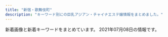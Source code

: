 ```yaml
---
title: "新宿・歌舞伎町"
description: "キーワード別にの巨乳アジアン・チャイナエステ嬢情報をまとめました。"
---
```


新着画像と新着キーワードをまとめています。
2021年07月08日の情報です。

<DmmAffiliateIns />
<KeywordTable
  shops={
    [
    {
        "name": "\u30ea\u30e9\u30af\u30b7\u30a2\u30fc",
        "img_links": [
            "http://relaxia.work/images/top_slider01.jpg",
            "http://relaxia.work/images/top.png",
            "http://relaxia.work/img/sizuka1.jpg",
            "http://relaxia.work/images/info2.jpg",
            "http://relaxia.work/images/link_nav05.jpg",
            "http://relaxia.work/img/yuki1.jpg",
            "http://relaxia.work/images/info3.jpg",
            "http://relaxia.work/images/link_nav03.jpg",
            "http://relaxia.work/images/sp_top.jpg",
            "http://relaxia.work/images/link_nav04.jpg",
            "http://relaxia.work/img/haru1.jpg",
            "http://relaxia.work/images/link_nav06.jpg",
            "http://relaxia.work/images/note.jpg",
            "http://relaxia.work/images/link_nav01.jpg",
            "http://relaxia.work/images/side_mobile.jpg",
            "http://relaxia.work/images/side_link.jpg",
            "http://relaxia.work/images/link_nav02.jpg",
            "http://relaxia.work/images/info1.jpg",
            "http://relaxia.work/images/side_tel.jpg",
            "http://relaxia.work/images/ico01.png"
        ],
        "station": "JR\u65b0\u5bbf\u99c5\u6771\u53e3",
        "url": "http://relaxia.work/",
        "keywords": {}
    },
    {
        "name": "\u30af\u30ea\u30b9\u30bf\u30eb",
        "station": "JR\u65b0\u5bbf\u99c5\u6771\u53e3",
        "keywords": {
            "C": 2
        },
        "url": "http://crystal-est.net/",
        "img_links": [
            "http://crystal-est.net/uploads/crystal/2018/05/webwxgetmsgimg.jpeg",
            "http://crystal-est.net/uploads/crystal/2018/07/wechatimg30.jpeg",
            "http://crystal-est.net/uploads/crystal/2018/07/wechatimg26.jpeg",
            "http://crystal-est.net/uploads/crystal/2017/03/bnr_side_032.png",
            "http://crystal-est.net/uploads/crystal/2017/03/btn_top_03.png",
            "http://crystal-est.net/uploads/crystal/2017/03/subvisual_reserve.png",
            "http://crystal-est.net/uploads/crystal/2017/04/web.png",
            "http://crystal-est.net/uploads/crystal/2017/03/subvisual_info.png",
            "http://crystal-est.net/uploads/crystal/images/xing.png",
            "http://crystal-est.net/uploads/crystal/2017/03/subvisual_magazine1.png",
            "http://crystal-est.net/uploads/crystal/2017/03/btn_top_02.png",
            "http://ruby-es.com/uploads/rubyes/2017/02/img_info_04.png",
            "http://crystal-est.net/uploads/crystal/2017/03/subvisual_enquete1.png",
            "http://crystal-est.net/uploads/crystal/2020/12/img_6830.jpg",
            "http://ruby-es.com/uploads/rubyes/2017/02/img_info_06.png",
            "http://crystal-est.net/uploads/crystal/2017/03/ruby6.png",
            "http://crystal-est.net/uploads/crystal/2017/03/bnr_side_credit1.png",
            "http://crystal-est.net/uploads/crystal/2018/08/wechatimg49.jpeg",
            "http://crystal-est.net/uploads/crystal/2018/05/mayu1.jpeg",
            "http://crystal-est.net/uploads/crystal/2020/12/img_6902.jpg",
            "http://crystal-est.net/uploads/crystal/2017/03/icon_flower.png",
            "http://ruby-es.com/uploads/rubyes/2017/02/img_info_03.png",
            "http://ruby-es.com/uploads/rubyes/2017/02/img_info_01.png",
            "http://crystal-est.net/uploads/crystal/2017/04/line2.png",
            "http://crystal-est.net/uploads/crystal/2017/03/treatment2.png",
            "http://ruby-es.com/uploads/rubyes/2017/02/img_info_02.png",
            "http://crystal-est.net/uploads/crystal/images/subvisual_staff.png",
            "http://crystal-est.net/uploads/crystal/2017/03/btn_top_01.png",
            "http://crystal-est.net/uploads/crystal/2017/02/wifi.jpg",
            "http://crystal-est.net/uploads/crystal/2017/03/subvisual_contact.png",
            "http://crystal-est.net/uploads/crystal/images/p01.png",
            "http://crystal-est.net/uploads/crystal/2017/04/bnr_side_01.png",
            "http://crystal-est.net/uploads/crystal/2017/03/subvisual_link.png",
            "http://crystal-est.net/uploads/crystal/2020/11/tel.jpg",
            "http://crystal-est.net/uploads/crystal/2017/03/bnr_side_052.png",
            "http://crystal-est.net/uploads/crystal/2017/02/ameba.jpg",
            "http://crystal-est.net/uploads/crystal/2018/07/wechatimg125.jpeg",
            "http://crystal-est.net/uploads/crystal/2017/04/leftmovie.png",
            "http://crystal-est.net/uploads/crystal/images/no-photo.jpg",
            "http://crystal-est.net/uploads/crystal/2017/03/bnr_side_042.png",
            "http://crystal-est.net/uploads/crystal/2018/08/wechatimg51.jpeg",
            "http://crystal-est.net/uploads/crystal/2018/07/wechatimg31.jpeg",
            "http://ruby-es.com/uploads/rubyes/2017/02/img_info_05.png",
            "http://crystal-est.net/uploads/crystal/images/icon_flower.png",
            "http://crystal-est.net/uploads/crystal/2017/03/subvisual_qa.png"
        ]
    },
    {
        "name": "\u6708\u306e\u604b\u4eba",
        "station": "JR\u65b0\u5bbf\u99c5",
        "img_links": [
            "http://www.sh-riraku22.xyz/picture/room1.jpg",
            "http://www.sh-riraku22.xyz/picture/s_link.png",
            "http://www.sh-riraku22.xyz/picture/s_sysytem.png",
            "http://www.sh-riraku22.xyz/uploads/190603/1-1Z603130FW91.jpg",
            "http://www.sh-riraku22.xyz/picture/s_staff.png",
            "http://www.sh-riraku22.xyz/uploads/190509/1-1Z509153HC21.jpg",
            "http://www.sh-riraku22.xyz/picture/room3.jpg",
            "http://www.sh-riraku22.xyz/picture/s_news.png",
            "http://www.sh-riraku22.xyz/picture/top2.jpg",
            "http://www.sh-riraku22.xyz/uploads/190603/1-1Z603130953222.jpg",
            "http://www.sh-riraku22.xyz/picture/room4.jpg",
            "http://www.sh-riraku22.xyz/uploads/190603/1-1Z603131055613.jpg",
            "http://www.sh-riraku22.xyz/uploads/190603/1-1Z603130K6109.jpg",
            "http://www.sh-riraku22.xyz/uploads/190603/1-1Z6031305394Y.jpg",
            "http://www.sh-riraku22.xyz/uploads/190603/1-1Z603130R1E6.jpg",
            "http://www.sh-riraku22.xyz/uploads/190603/1-1Z60313051L05.jpg",
            "http://www.sh-riraku22.xyz/picture/room2.jpg",
            "http://www.sh-riraku22.xyz/picture/top.jpg"
        ],
        "url": "http://www.sh-riraku22.xyz/",
        "keywords": {
            "86": 2,
            "83": 2,
            "80": 2,
            "85": 2,
            "D": 6,
            "C": 2
        }
    },
    {
        "keywords": {
            "86": 14,
            "85": 14,
            "E": 14,
            "D": 28,
            "\u80f8": 2,
            "\u4e73": 2,
            "87": 14
        },
        "station": "JR\u65b0\u5bbf\u99c5\u897f\u53e3",
        "img_links": [
            "http://yurali.oks.bz/images/s2.jpg",
            "http://yurali.oks.bz/images/line.jpg",
            "http://yurali.oks.bz/images/s_new.png",
            "http://yurali.oks.bz/images/mobile.jpg",
            "http://yurali.oks.bz/images/room4.jpg",
            "http://yurali.oks.bz/images/top.jpg",
            "http://yurali.oks.bz/images/s4.jpg",
            "http://yurali.oks.bz/photos/sites/48/2020/06/2020063002493351.jpg",
            "http://yurali.oks.bz/images/room1.jpg",
            "http://yurali.oks.bz/photos/sites/48/2021/03/2021033110254811.jpg",
            "http://yurali.oks.bz/photos/sites/48/2020/09/2020090809341126.jpg",
            "http://yurali.oks.bz/images/s3.jpg",
            "http://yurali.oks.bz/photos/sites/48/2020/09/2020090809341490.jpg",
            "http://yurali.oks.bz/images/s1.jpg",
            "http://yurali.oks.bz/images/acc1.jpg",
            "http://yurali.oks.bz/images/kanban.jpg",
            "http://yurali.oks.bz/images/acc2.jpg",
            "http://yurali.oks.bz/images/room2.jpg",
            "http://yurali.oks.bz/images/room3.jpg",
            "http://yurali.oks.bz/photos/sites/48/2021/03/2021033110254887.jpg",
            "http://yurali.oks.bz/images/acc3.jpg",
            "http://yurali.oks.bz/images/acc4.jpg",
            "http://yurali.oks.bz/photos/sites/48/2020/09/2020090809340917.jpg",
            "http://yurali.oks.bz/images/right.jpg",
            "http://yurali.oks.bz/images/content.jpg"
        ],
        "url": "http://yurali.oks.bz/",
        "name": "\u6c17\u697d"
    },
    {
        "url": "http://www.night.ne.jp/tokyo/gyoen/",
        "keywords": {},
        "station": "\u65b0\u5bbf\u5fa1\u82d1\u524d\u99c53\u756a\u51fa\u53e3",
        "img_links": [
            "http://www.night.ne.jp/tokyo/gyoen/img/skill_3.jpg",
            "http://www.night.ne.jp/tokyo/gyoen/img/view_3.jpg",
            "http://www.night.ne.jp/nightnet/img/8.jpg",
            "http://www.night.ne.jp/nightnet/img/17.jpg",
            "http://www.night.ne.jp/nightnet/img/13.jpg",
            "http://www.night.ne.jp/tokyo/gyoen/img/index_top.jpg",
            "http://www.night.ne.jp/tokyo/gyoen/img/skill_2.jpg",
            "http://www.night.ne.jp/nightnet/img/10.jpg",
            "http://www.night.ne.jp/tokyo/gyoen/img/index.jpg",
            "http://www.night.ne.jp/tokyo/gyoen/img/index_view.jpg",
            "http://www.night.ne.jp/tokyo/gyoen/img/index_skill.jpg",
            "http://www.night.ne.jp/_format/W/img/index_enter_1.jpg",
            "http://www.night.ne.jp/nightnet/img/9.jpg",
            "http://www.night.ne.jp/tokyo/gyoen/img/skill_1.jpg",
            "http://www.night.ne.jp/tokyo/gyoen/img/view_4.jpg",
            "http://www.night.ne.jp/nightnet/img/12a.jpg",
            "http://www.night.ne.jp/tokyo/gyoen/img/view_1.jpg",
            "http://www.night.ne.jp/nightnet/img/2.jpg",
            "http://www.night.ne.jp/nightnet/img/14.jpg",
            "http://www.night.ne.jp/nightnet/img/15.jpg",
            "http://www.night.ne.jp/tokyo/gyoen/img/view_2.jpg",
            "http://www.night.ne.jp/nightnet/img/6.jpg",
            "http://www.night.ne.jp/_format/W/img/whats_news.jpg",
            "http://www.night.ne.jp/nightnet/img/3.jpg",
            "http://www.night.ne.jp/nightnet/img/11.jpg",
            "http://www.night.ne.jp/_format/W/img/whats_view.jpg",
            "http://www.night.ne.jp/_format/W/img/whats_skill.jpg",
            "http://www.night.ne.jp/nightnet/img/5.jpg",
            "http://www.night.ne.jp/nightnet/img/7.jpg",
            "http://www.night.ne.jp/nightnet/img/1.jpg",
            "http://www.night.ne.jp/nightnet/img/4.jpg",
            "http://www.night.ne.jp/nightnet/img/16.jpg",
            "http://www.night.ne.jp/tokyo/gyoen/img/qr_code.jpg"
        ],
        "name": "\u5fa1\u82d1 -\u304e\u3087\u3048\u3093-"
    },
    {
        "station": "JR\u65b0\u5bbf\u99c5\u5357\u53e3",
        "url": "http://aes-aroma.com/",
        "keywords": {
            "C": 18
        },
        "name": "\u7652\u3057\u306e\u5bbf",
        "img_links": [
            "http://aes-aroma.com/img/ttl_rec.png",
            "http://aes-aroma.com/staff/miki/01.jpg",
            "http://aes-aroma.com/staff/nana/01.jpg",
            "http://aes-aroma.com/img/ttl_staff.png",
            "http://aes-aroma.com/staff/yoko/01.jpg",
            "http://aes-aroma.com/staff/koko/01.jpg",
            "http://aes-aroma.com/staff/yoko/02.jpg",
            "http://aes-aroma.com/staff/megumi/01.jpg",
            "http://aes-aroma.com/img/ttl_tnew.png",
            "http://aes-aroma.com/i/files/homeimg.jpg",
            "http://aes-aroma.com/staff/yuri/01.jpg",
            "http://aes-aroma.com/pic/head.png",
            "http://aes-aroma.com/staff/kaori/01.jpg",
            "http://aes-aroma.com/staff/mimi/01.jpg",
            "http://aes-aroma.com/staff/ai/01.jpg",
            "http://aes-aroma.com/img/ttl_mobile.png",
            "http://aes-aroma.com/img/ttl_pickup.png"
        ]
    },
    {
        "name": "\u5915\u9727 \u3086\u3046\u304e\u308a",
        "url": "https://shinjuku-mensesthe.com/",
        "keywords": {},
        "station": "JR\u65b0\u5bbf\u99c5\u6771\u53e3",
        "img_links": [
            "https://shinjuku-mensesthe.com/room/room-l1.jpg",
            "https://shinjuku-mensesthe.com/staff/kana-l1.jpg",
            "https://shinjuku-mensesthe.com/button/home.png",
            "https://shinjuku-mensesthe.com/icon/yelp.png",
            "https://shinjuku-mensesthe.com/staff/hikaru-s1.jpg",
            "https://shinjuku-mensesthe.com/icon/facebook.png",
            "https://shinjuku-mensesthe.com/staff/seira-l1.jpg",
            "https://shinjuku-mensesthe.com/staff/arisa-l1.jpg",
            "https://shinjuku-mensesthe.com/images/footer-l.png",
            "https://shinjuku-mensesthe.com/staff/hana-s1.jpg",
            "https://shinjuku-mensesthe.com/menu/staff.png",
            "https://shinjuku-mensesthe.com/images/top3.jpg",
            "https://shinjuku-mensesthe.com/staff/arisa-s1.jpg",
            "https://scdn.line-apps.com/n/line_add_friends/btn/ja.png",
            "https://shinjuku-mensesthe.com/images/main-small.jpg",
            "https://shinjuku-mensesthe.com/massage/2020/09/14/hana-s1.jpg",
            "https://shinjuku-mensesthe.com/room/room-l4.jpg",
            "https://shinjuku-mensesthe.com/images/main-top.jpg",
            "https://shinjuku-mensesthe.com/images/clear.png",
            "https://shinjuku-mensesthe.com/staff/hikaru-l1.jpg",
            "https://shinjuku-mensesthe.com/icon/twitter.png",
            "https://shinjuku-mensesthe.com/staff/shiori-s1.jpg",
            "https://shinjuku-mensesthe.com/menu/blog.png",
            "https://shinjuku-mensesthe.com/images/qrcode.png",
            "https://shinjuku-mensesthe.com/room/room-l3.jpg",
            "https://shinjuku-mensesthe.com/images/footer-r.png",
            "https://shinjuku-mensesthe.com/massage/2020/08/16/riri-s1.jpg",
            "https://shinjuku-mensesthe.com/staff/hana-l1.jpg",
            "https://shinjuku-mensesthe.com/massage/2020/07/31/covit19.jpg",
            "https://shinjuku-mensesthe.com/images/flower.png",
            "https://shinjuku-mensesthe.com/massage/2021/03/27/blog.jpg",
            "https://shinjuku-mensesthe.com/staff/yuki-s1.jpg",
            "https://shinjuku-mensesthe.com/images/main-sp.jpg",
            "https://shinjuku-mensesthe.com/menu/info.png",
            "https://shinjuku-mensesthe.com/staff/yuki-l1.jpg",
            "https://shinjuku-mensesthe.com/button/staff.png",
            "https://shinjuku-mensesthe.com/images/top2.jpg",
            "https://shinjuku-mensesthe.com/menu/home.png",
            "https://shinjuku-mensesthe.com/button/blog.png",
            "https://shinjuku-mensesthe.com/staff/kana-s1.jpg",
            "https://shinjuku-mensesthe.com/images/camp.png",
            "https://shinjuku-mensesthe.com/staff/seira-s1.jpg",
            "https://shinjuku-mensesthe.com/images/top1.jpg",
            "https://shinjuku-mensesthe.com/images/header3.png",
            "https://shinjuku-mensesthe.com/massage/2020/10/21/risa-s1.jpg",
            "https://shinjuku-mensesthe.com/link/mens-esthe.png",
            "https://shinjuku-mensesthe.com/icon/line.png",
            "https://shinjuku-mensesthe.com/massage/2020/10/05/yuki-s1.jpg",
            "https://shinjuku-mensesthe.com/room/room-l2.jpg"
        ]
    },
    {
        "keywords": {},
        "station": "JR\u65b0\u5bbf\u99c5\u6771\u53e3",
        "name": "\u7652\u83ef \u3086\u3046\u304b",
        "img_links": [
            "http://www.yuuka.info/images/int2.jpg",
            "http://www.yuuka.info/images/tel.jpg",
            "http://www.yuuka.info/images/rec2.jpg",
            "http://www.yuuka.info/images/staff_t.jpg",
            "http://www.yuuka.info/img/rina1.jpg",
            "http://www.yuuka.info/images/4.jpg",
            "http://www.yuuka.info/images/mobile.jpg",
            "http://www.yuuka.info/img/miyu1.jpg",
            "http://www.yuuka.info/images/1.jpg",
            "http://www.yuuka.info/img/sayaka1.jpg",
            "http://www.yuuka.info/images/rec1.jpg",
            "http://www.yuuka.info/images/sys.jpg",
            "http://www.yuuka.info/images/up.png",
            "http://www.yuuka.info/images/ta.jpg",
            "http://www.yuuka.info/images/news.jpg",
            "http://www.yuuka.info/images/2.jpg",
            "http://www.yuuka.info/images/int1.jpg",
            "http://www.yuuka.info/images/interior_t.jpg",
            "http://www.yuuka.info/images/head.jpg",
            "http://www.yuuka.info/img/momo1.jpg",
            "http://www.yuuka.info/images/3.jpg"
        ],
        "url": "http://www.yuuka.info/"
    },
    {
        "keywords": {},
        "img_links": [],
        "name": "\u65b0\u5bbf\u6975\u4e0a\u30e1\u30f3\u30ba\u30a8\u30b9\u30c6",
        "station": "JR\u65b0\u5bbf\u99c5",
        "url": "https://gokujo.iest.info/"
    },
    {
        "img_links": [
            "http://ciretva.xyz/uploads/210601/1-2106011H604649.jpg",
            "http://ciretva.xyz/picture/face.jpg",
            "http://ciretva.xyz/picture/news.jpg",
            "http://ciretva.xyz/uploads/201021/1-201021155932238.jpg",
            "http://ciretva.xyz/picture/room3.jpg",
            "http://ciretva.xyz/picture/room1.jpg",
            "http://ciretva.xyz/uploads/210601/1-2106011H615V5.jpg",
            "http://ciretva.xyz/uploads/201021/1-201021155T02L.jpg",
            "http://ciretva.xyz/picture/room2.jpg",
            "http://ciretva.xyz/picture/s_staff.png",
            "http://ciretva.xyz/uploads/201021/1-201021155925315.jpg",
            "http://ciretva.xyz/picture/face_bj1.png",
            "http://ciretva.xyz/uploads/201021/1-201021155T9631.jpg",
            "http://ciretva.xyz/picture/top.jpg",
            "http://ciretva.xyz/picture/room4.jpg",
            "http://ciretva.xyz/picture/pick.jpg"
        ],
        "name": "\u4f73\u7e01 \uff5e\u304b\u3048\u3093\uff5e",
        "station": "\u897f\u6b66\u65b0\u5bbf\u99c5\u5317\u53e3",
        "url": "http://ciretva.xyz/",
        "keywords": {
            "86": 2,
            "D": 3
        }
    },
    {
        "url": "https://sango.tyo.cm/",
        "keywords": {
            "C": 32,
            "86": 72,
            "D": 90,
            "83": 18,
            "87": 18
        },
        "name": "\u73ca\u745a",
        "station": "\u897f\u65b0\u5bbf\u99c5",
        "img_links": [
            "https://sango.tyo.cm/images/room1.jpg",
            "https://sango.tyo.cm/photos/sites/57/2021/04/2021040612550483.jpg",
            "https://sango.tyo.cm/images/s_face.jpg",
            "https://sango.tyo.cm/images/new.jpg",
            "https://sango.tyo.cm/images/s_link.jpg",
            "https://sango.tyo.cm/images/room4.jpg",
            "https://sango.tyo.cm/images/s_news.jpg",
            "https://sango.tyo.cm/images/tel.jpg",
            "https://sango.tyo.cm/images/room6.jpg",
            "https://sango.tyo.cm/images/s1.jpg",
            "https://sango.tyo.cm/photos/sites/57/2021/04/2021040612584231.jpg",
            "https://sango.tyo.cm/photos/sites/57/2021/05/2021050712354572.jpg",
            "https://sango.tyo.cm/images/s2.jpg",
            "https://sango.tyo.cm/images/top.jpg",
            "https://sango.tyo.cm/images/mobile.jpg",
            "https://sango.tyo.cm/photos/sites/57/2021/04/2021040613001077.jpg",
            "https://sango.tyo.cm/images/room3.jpg",
            "https://sango.tyo.cm/photos/sites/57/2021/04/2021040613034580.jpg",
            "https://sango.tyo.cm/images/s_staff.jpg",
            "https://sango.tyo.cm/images/ac.jpg",
            "https://sango.tyo.cm/photos/sites/57/2021/05/2021050712355190.jpg",
            "https://sango.tyo.cm/images/room5.jpg",
            "https://sango.tyo.cm/images/room2.jpg",
            "https://sango.tyo.cm/photos/sites/57/2021/04/2021040612564880.jpg",
            "https://sango.tyo.cm/images/news_bj2.jpg"
        ]
    },
    {
        "name": "\u30c6\u30bb\u30e9-Tethera-",
        "img_links": [
            "http://aroma-massage.red/images/cg06.jpg",
            "http://aroma-massage.red/images/img-linkt.jpg",
            "http://aroma-massage.red/images/ttl-link.png",
            "http://aroma-massage.red/images/ttl-conceptt.png",
            "http://aroma-massage.red/images/acc.jpg",
            "http://aroma-massage.red/images/ttl-informationt.png",
            "http://aroma-massage.red/images/bnr-campaign01.jpg",
            "http://aroma-massage.red/images/cg03.jpg",
            "http://aroma-massage.red/images/ttl-qr.png",
            "http://aroma-massage.red/images/txt-header-storeinfo.png",
            "http://aroma-massage.red/images/qr.jpg",
            "http://aroma-massage.red/images/img-therapist.jpg",
            "http://aroma-massage.red/images/bg-image-consept02.png",
            "http://aroma-massage.red/images/bg-image-consept.png",
            "http://aroma-massage.red/images/ttl-concept.png",
            "http://aroma-massage.red/images/img-therapistt.jpg",
            "http://aroma-massage.red/images/acc1.jpg",
            "http://aroma-massage.red/images/txt-header-phone.png",
            "http://aroma-massage.red/images/txt-footer-copyright.png",
            "http://aroma-massage.red/images/kan.jpg",
            "http://aroma-massage.red/images/cg02.jpg",
            "http://aroma-massage.red/images/cg05.jpg",
            "http://aroma-massage.red/images/img-header-mainvisual01t.jpg",
            "http://aroma-massage.red/images/ttl-qrf.png",
            "http://aroma-massage.red/images/ttl-qrt.png",
            "http://aroma-massage.red/images/img-link.jpg",
            "http://aroma-massage.red/images/img-header-mainvisual01.jpg",
            "http://aroma-massage.red/images/ttl-therapist.png",
            "http://aroma-massage.red/images/bnr-sp-campaign01.jpg",
            "http://aroma-massage.red/images/txt-header-phonet.png",
            "http://aroma-massage.red/images/cg01.jpg",
            "http://aroma-massage.red/images/ttl-concept2.png",
            "http://aroma-massage.red/images/ttl-concept2t.png",
            "http://aroma-massage.red/images/ttl-pickupt.png",
            "http://aroma-massage.red/images/ttl-information.png",
            "http://aroma-massage.red/images/ttl-pickup.png"
        ],
        "station": "JR\u65b0\u5bbf\u99c5\u6771\u53e3",
        "url": "http://aroma-massage.red/",
        "keywords": {
            "D": 20
        }
    },
    {
        "keywords": {},
        "img_links": [],
        "name": "\u30d4\u30e5\u30a2\u30ea\u30be\u30fc\u30c8II",
        "station": "JR\u65b0\u5bbf\u99c5\u6771\u53e3",
        "url": "http://pure-resort.tyo.cm/"
    },
    {
        "url": "http://www.yu-yu.work/",
        "keywords": {},
        "img_links": [
            "http://www.yu-yu.work/images/int1.png",
            "http://www.yu-yu.work/images/int2.png",
            "http://www.yu-yu.work/images/b1.jpg",
            "http://www.yu-yu.work/images/2.jpg",
            "http://www.yu-yu.work/images/ac2.jpg",
            "http://www.yu-yu.work/images/5.jpg",
            "http://www.yu-yu.work/img/yumi1.jpg",
            "http://www.yu-yu.work/img/nana1.jpg",
            "http://www.yu-yu.work/images/staff_t.jpg",
            "http://www.yu-yu.work/img/miki1.jpg",
            "http://www.yu-yu.work/images/interior_t.jpg",
            "http://www.yu-yu.work/images/ac1.jpg",
            "http://www.yu-yu.work/img/misaki1.jpg",
            "http://www.yu-yu.work/images/news.jpg",
            "http://www.yu-yu.work/images/head.jpg",
            "http://www.yu-yu.work/images/7.jpg",
            "http://www.yu-yu.work/images/b2.jpg",
            "http://www.yu-yu.work/images/6.jpg",
            "http://www.yu-yu.work/staff/miki.jpg",
            "http://www.yu-yu.work/staff/misaki.jpg",
            "http://www.yu-yu.work/staff/nana.jpg",
            "http://www.yu-yu.work/images/sys.jpg",
            "http://www.yu-yu.work/staff/yumi.jpg",
            "http://www.yu-yu.work/images/info.jpg",
            "http://www.yu-yu.work/images/line.png",
            "http://www.yu-yu.work/images/mobile.jpg"
        ],
        "station": "\u897f\u6b66\u65b0\u5bbf\u99c5\u5317\u53e3",
        "name": "\u8679\u83ef \u3044\u308d\u306f"
    },
    {
        "name": "RELAIR \uff5e\u30ea\u30ec\u30a2\uff5e",
        "station": "\u65b0\u5bbf\u897f\u53e3\u99c5D5\u51fa\u53e3",
        "keywords": {
            "C": 8
        },
        "url": "http://in-esthe.com/relair/",
        "img_links": [
            "http://in-esthe.com/relair/img/botton.png",
            "http://in-esthe.com/relair/img/head.png",
            "http://in-esthe.com/relair/img/p-8.jpg",
            "http://in-esthe.com/relair/img/p-3.jpg",
            "http://in-esthe.com/relair/img/english-t5.png",
            "http://in-esthe.com/relair/img/t-2.png",
            "http://in-esthe.com/relair/img/card-english.png",
            "http://in-esthe.com/relair/img/p-1.jpg",
            "http://in-esthe.com/relair/img/english-t2.png",
            "http://in-esthe.com/relair/img/english-t3.png",
            "http://in-esthe.com/relair/img/kanban4.jpg",
            "http://in-esthe.com/relair/img/english-t6.png",
            "http://in-esthe.com/relair/img/p-7.jpg",
            "http://in-esthe.com/relair/img/t-1.png",
            "http://in-esthe.com/relair/img/fla2.png",
            "http://in-esthe.com/relair/img/tel.png",
            "http://in-esthe.com/relair/img/fla1.png",
            "http://in-esthe.com/relair/img/p-0.jpg",
            "http://in-esthe.com/relair/img/p-2.jpg",
            "http://in-esthe.com/relair/img/s-1.jpg",
            "http://in-esthe.com/relair/img/english-t1.png",
            "http://in-esthe.com/relair/img/p-1-1.jpg",
            "http://in-esthe.com/relair/img/fla.png",
            "http://in-esthe.com/relair/img/newstback.png",
            "http://in-esthe.com/relair/img/english-t4.png",
            "http://in-esthe.com/relair/img/p-9.jpg",
            "http://in-esthe.com/relair/img/twitter.png",
            "http://in-esthe.com/relair/img/p-3-1.jpg",
            "http://in-esthe.com/relair/img/re.png",
            "http://in-esthe.com/relair/img/t-3.png"
        ]
    },
    {
        "name": "\u5143\u6c17\u30e2\u30ea\u30e2\u30ea",
        "url": "http://genkimorimori.este88.com/",
        "station": "\u897f\u6b66\u65b0\u5bbf\u99c5\u5317\u53e3",
        "img_links": [
            "http://genkimorimori.este88.com/images/ph1.jpg",
            "http://genkimorimori.este88.com/img/kaori1.jpg",
            "http://genkimorimori.este88.com/img/kixyoko1.jpg",
            "http://genkimorimori.este88.com/images/kaori1.jpg",
            "http://genkimorimori.este88.com/images/koyuki1.jpg",
            "http://genkimorimori.este88.com/gals/risa1.jpg",
            "http://genkimorimori.este88.com/images/r04.jpg",
            "http://genkimorimori.este88.com/images/r01.jpg",
            "http://genkimorimori.este88.com/images/momo1.jpg",
            "http://genkimorimori.este88.com/gals/nnana1.jpg",
            "http://genkimorimori.este88.com/img/koyuki1.jpg",
            "http://genkimorimori.este88.com/images/mika1.jpg",
            "http://genkimorimori.este88.com/img/mika1.jpg",
            "http://genkimorimori.este88.com/images/kixyoko1.jpg",
            "http://genkimorimori.este88.com/img/momo1.jpg",
            "http://genkimorimori.este88.com/gals/sayuri1.jpg",
            "http://genkimorimori.este88.com/gals/koko1.jpg",
            "http://genkimorimori.este88.com/images/r02.jpg"
        ],
        "keywords": {}
    },
    {
        "name": "\u30b8\u30e5\u30ea\u30a2\u30f3",
        "url": "https://mens-esthe.xyz/",
        "station": "JR\u65b0\u5bbf\u99c5\u6771\u5357\u53e3",
        "img_links": [
            "https://mens-esthe.xyz/staff/eri-l1.jpg",
            "https://mens-esthe.xyz/staff/yuuka-s2.jpg",
            "https://mens-esthe.xyz/staff/kana-l2.jpg",
            "https://mens-esthe.xyz/room/room-l4.jpg",
            "https://mens-esthe.xyz/images/qrcode.png",
            "https://mens-esthe.xyz/images/esthe2.jpg",
            "https://mens-esthe.xyz/staff/kana-s2.jpg",
            "https://mens-esthe.xyz/icon/line.png",
            "https://mens-esthe.xyz/images/esthe3.jpg",
            "https://mens-esthe.xyz/footer/footer-tel.png",
            "https://mens-esthe.xyz/staff/eri-l2.jpg",
            "https://mens-esthe.xyz/room/room-l5.jpg",
            "https://mens-esthe.xyz/staff/kana-s1.jpg",
            "https://mens-esthe.xyz/images/clear.png",
            "https://mens-esthe.xyz/images/main1.jpg",
            "https://mens-esthe.xyz/staff/eri-s2.jpg",
            "https://mens-esthe.xyz/room/room-l7.jpg",
            "https://mens-esthe.xyz/icon/yelp.png",
            "https://mens-esthe.xyz/icon/twitter.png",
            "https://mens-esthe.xyz/images/esthe4.jpg",
            "https://mens-esthe.xyz/staff/kana-l1.jpg",
            "https://mens-esthe.xyz/staff/yuuka-l2.jpg",
            "https://mens-esthe.xyz/room/room-l8.jpg",
            "https://mens-esthe.xyz/images/header3.png",
            "https://mens-esthe.xyz/footer/footer-line.png",
            "https://mens-esthe.xyz/icon/facebook.png",
            "https://mens-esthe.xyz/room/room-l6.jpg",
            "https://mens-esthe.xyz/staff/moe-l1.jpg",
            "https://mens-esthe.xyz/staff/yuuka-l1.jpg",
            "https://mens-esthe.xyz/room/room-l1.jpg",
            "https://mens-esthe.xyz/room/room-l2.jpg",
            "https://mens-esthe.xyz/shinjuku/2021/06/11/4942043_0.jpg",
            "https://mens-esthe.xyz/staff/eri-s1.jpg",
            "https://mens-esthe.xyz/images/esthe1.jpg",
            "https://mens-esthe.xyz/images/main-sp.jpg",
            "https://mens-esthe.xyz/footer/footer-staff.png",
            "https://mens-esthe.xyz/staff/moe-s1.jpg",
            "https://mens-esthe.xyz/room/room-l3.jpg",
            "https://mens-esthe.xyz/staff/yuuka-s1.jpg"
        ],
        "keywords": {
            "F": 5,
            "95": 5,
            "84": 5,
            "86": 10,
            "D": 10
        }
    },
    {
        "url": "http://hi-msg.com/koyuki/",
        "name": "KOYUKI",
        "img_links": [
            "http://hi-msg.com/koyuki/img/p-7-1.jpg",
            "http://hi-msg.com/koyuki/img/p-7.jpg",
            "http://hi-msg.com/koyuki/img/p-3-1.jpg",
            "http://hi-msg.com/koyuki/img/head.png",
            "http://hi-msg.com/koyuki/img/english-t6.png",
            "http://hi-msg.com/koyuki/img/p-2.jpg",
            "http://hi-msg.com/koyuki/img/t-3.png",
            "http://hi-msg.com/koyuki/img/english-t3.png",
            "http://hi-msg.com/koyuki/img/p-2-1.jpg",
            "http://hi-msg.com/koyuki/img/re.png",
            "http://hi-msg.com/koyuki/img/p-9.jpg",
            "http://hi-msg.com/koyuki/img/tit.png",
            "http://hi-msg.com/koyuki/img/p-6.jpg",
            "http://hi-msg.com/koyuki/img/p-1.jpg",
            "http://hi-msg.com/koyuki/img/english-t5.png",
            "http://hi-msg.com/koyuki/img/tel.png",
            "http://hi-msg.com/koyuki/img/kanban4s.jpg",
            "http://hi-msg.com/koyuki/img/newstback.png",
            "http://hi-msg.com/koyuki/img/p-8.jpg",
            "http://hi-msg.com/koyuki/img/card.png",
            "http://hi-msg.com/koyuki/img/t-2.png",
            "http://hi-msg.com/koyuki/img/t-1.png",
            "http://hi-msg.com/koyuki/img/p-5.jpg",
            "http://hi-msg.com/koyuki/img/p-4.jpg",
            "http://hi-msg.com/koyuki/img/card-english.png",
            "http://hi-msg.com/koyuki/img/p-11.jpg",
            "http://hi-msg.com/koyuki/img/kanban4.jpg",
            "http://hi-msg.com/koyuki/img/p-3.jpg",
            "http://hi-msg.com/koyuki/img/p-4-1.jpg",
            "http://hi-msg.com/koyuki/img/p-8-1.jpg",
            "http://hi-msg.com/koyuki/img/p-0.jpg",
            "http://hi-msg.com/koyuki/img/english-t4.png",
            "http://hi-msg.com/koyuki/img/p-10.jpg",
            "http://hi-msg.com/koyuki/img/p-6-1.jpg",
            "http://hi-msg.com/koyuki/img/english-t1.png",
            "http://hi-msg.com/koyuki/img/botton.png",
            "http://hi-msg.com/koyuki/img/english-t2.png"
        ],
        "keywords": {
            "C": 8
        },
        "station": "JR\u65b0\u5bbf\u99c5\u6771\u53e3"
    },
    {
        "name": "Fairy Girl",
        "keywords": {},
        "station": "JR\u65b0\u5bbf\u99c5\u897f\u53e3",
        "url": "http://fairy-girl.work/",
        "img_links": [
            "http://fairy-girl.work/img/misa1.jpg",
            "http://fairy-girl.work/img/yuyu1.jpg",
            "http://fairy-girl.work/images/sys3.jpg",
            "http://fairy-girl.work/images/11.jpg",
            "http://fairy-girl.work/images/line.png",
            "http://fairy-girl.work/images/8.jpg",
            "http://fairy-girl.work/staff/yuki.jpg",
            "http://fairy-girl.work/staff/mari.jpg",
            "http://fairy-girl.work/img/hitomi1.jpg",
            "http://fairy-girl.work/img/rina1.jpg",
            "http://fairy-girl.work/images/sys4.jpg",
            "http://fairy-girl.work/staff/kana.jpg",
            "http://fairy-girl.work/staff/rara.jpg",
            "http://fairy-girl.work/images/bana0404_4.png",
            "http://fairy-girl.work/img/kiki1.jpg",
            "http://fairy-girl.work/staff/eri.jpg",
            "http://fairy-girl.work/images/int2.jpg",
            "http://fairy-girl.work/img/eri1.jpg",
            "http://fairy-girl.work/img/eri2.jpg",
            "http://fairy-girl.work/img/yuki1.jpg",
            "http://fairy-girl.work/images/int1.jpg",
            "http://fairy-girl.work/images/12.jpg",
            "http://fairy-girl.work/img/kana1.jpg",
            "http://fairy-girl.work/images/6.jpg",
            "http://fairy-girl.work/images/3.jpg",
            "http://fairy-girl.work/staff/rina.jpg",
            "http://fairy-girl.work/img/rika1.jpg",
            "http://fairy-girl.work/staff/yuyu.jpg",
            "http://fairy-girl.work/staff/hitomi.jpg",
            "http://fairy-girl.work/images/sys1.jpg",
            "http://fairy-girl.work/images/10.jpg",
            "http://fairy-girl.work/staff/misa.jpg",
            "http://fairy-girl.work/images/7.jpg",
            "http://fairy-girl.work/images/sys2.jpg",
            "http://fairy-girl.work/images/sys5.jpg",
            "http://fairy-girl.work/images/tr.jpg",
            "http://fairy-girl.work/img/rara1.jpg",
            "http://fairy-girl.work/staff/kiki.jpg",
            "http://fairy-girl.work/images/news.jpg",
            "http://fairy-girl.work/img/kiki2.jpg",
            "http://fairy-girl.work/staff/rika.jpg",
            "http://fairy-girl.work/images/5.jpg",
            "http://fairy-girl.work/images/ac1.jpg",
            "http://fairy-girl.work/images/2.jpg",
            "http://fairy-girl.work/images/staff_t.jpg",
            "http://fairy-girl.work/img/mari1.jpg",
            "http://fairy-girl.work/images/1.jpg",
            "http://fairy-girl.work/images/interior_t.jpg",
            "http://fairy-girl.work/images/9.jpg",
            "http://fairy-girl.work/images/mobile.jpg",
            "http://fairy-girl.work/images/ac2.jpg"
        ]
    },
    {
        "name": "\u7fbd\u8863\uff5e\u306f\u3054\u308d\u3082\uff5e",
        "keywords": {},
        "url": "https://www.hagoromo.tokyo/",
        "station": "JR\u65b0\u5bbf\u99c5\u6771\u53e3\u30fb\u6b4c\u821e\u4f0e\u753a",
        "img_links": [
            "https://static.wixstatic.com/media/1f1430_c572ee153c0c46e096e6301fe82e2f11~mv2.jpg",
            "https://static.wixstatic.com/media/1f1430_704c1cfac22b4288a4aaa588c496ab40~mv2.jpg",
            "https://static.wixstatic.com/media/1f1430_0ea86bd4429f44fa96f0a1277a1c2d6e~mv2.jpg",
            "https://static.wixstatic.com/media/1f1430_f4c9cbbcc36c44f1a8be8eb3138b0b46~mv2.jpg",
            "https://static.wixstatic.com/media/1f1430_c12fa837f18643e8a167f283f823ecd9~mv2.jpg",
            "https://static.wixstatic.com/media/1f1430_d0a7ae614e0b423886aa6d1beca9a87a~mv2.jpg",
            "https://static.wixstatic.com/media/1f1430_8e7ae52f03b14e31be6ff7b1038f2896~mv2.jpg",
            "https://static.wixstatic.com/media/1f1430_04f93cdec45f4c4e8d0fa69dc26b3e38~mv2.jpg",
            "https://static.wixstatic.com/media/1f1430_e11d2a49cf1a4130a10a3e09053a46fc~mv2.png",
            "https://static.wixstatic.com/media/1f1430_e5113a1a86b8410db0438745823a2d2c~mv2.png",
            "https://static.wixstatic.com/media/1f1430_5b6db55133674387b978465361d1f5af~mv2.jpg",
            "https://static.wixstatic.com/media/1f1430_2511e8409a39492bab1eeffd58a5eb1f~mv2.jpg",
            "https://static.wixstatic.com/media/1f1430_27c850c6656448c68b705e2a69f8d3e0~mv2.png",
            "https://static.wixstatic.com/media/1f1430_c48456140f404f1eb9a47dfd01d1d032~mv2.jpg",
            "https://static.wixstatic.com/media/1f1430_b6622178bf9c45a68912520b4b2de175~mv2.png",
            "https://static.wixstatic.com/media/1f1430_d26df1a13af049c9a7afeac5e58c5323~mv2.jpg",
            "https://static.wixstatic.com/media/1f1430_4b2c5243bdbe40858057386a16dce231~mv2.png",
            "https://static.wixstatic.com/media/1f1430_f16ba939f42f47d688a43ba736f9d100~mv2.jpg",
            "https://static.wixstatic.com/media/1f1430_184f66b9eb914c26b47be78d54152284~mv2.jpg",
            "https://static.wixstatic.com/media/1f1430_7ff5719c25b243d18c7fb6db890677f9~mv2.jpg",
            "https://static.wixstatic.com/media/1f1430_4ef445c14af547ffb085a4c73252e22c~mv2.jpg",
            "https://static.wixstatic.com/media/1f1430_890ca68d29e04e7a8c96e4198a653ed3~mv2.jpg",
            "https://static.wixstatic.com/media/1f1430_d824a82ebc40424facf31978d80b293b~mv2.png"
        ]
    },
    {
        "url": "http://clear-es.net/",
        "name": "CLEAR-\u30af\u30ea\u30a2-",
        "img_links": [
            "http://clear-es.net/images/index_03.jpg",
            "http://clear-es.net/uploads/10299154955d10c3b815a5638a35a934.jpg",
            "http://clear-es.net/yamituki-n/uploads/images/rena01.jpg",
            "http://clear-es.net/images/index_24.jpg",
            "http://clear-es.net/yamituki-n/uploads/images/mimi-01s.jpg",
            "http://clear-es.net/uploads/c8a6186524d872100cc89c100d1f3728.jpg",
            "http://clear-es.net/images/index_05.jpg",
            "http://clear-es.net/uploads/2aa97908694153fb149943f0b8445352.jpg",
            "http://clear-es.net/yamituki-n/uploads/images/rika55ss.jpg",
            "http://clear-es.net/images/index_01.jpg",
            "http://clear-es.net/images/index_21.jpg",
            "http://clear-es.net/images/service_11.jpg",
            "http://clear-es.net/images/index_12.jpg",
            "http://clear-es.net/images/index_04.jpg",
            "http://clear-es.net/images/index_14.jpg",
            "http://clear-es.net/images/index_10.jpg",
            "http://clear-es.net/yamituki-n/uploads/images/rena02.jpg",
            "http://clear-es.net/uploads/22c8968348a9acc2dfc9ab0aecb09c27.jpg",
            "http://clear-es.net/images/index_26.jpg",
            "http://clear-es.net/images/index_19.jpg",
            "http://clear-es.net/images/index_20.jpg",
            "http://clear-es.net/images/index_23.jpg",
            "http://clear-es.net/uploads/a62d7f24a5b9a4fd5aeef678eb24ef4b.jpg",
            "http://clear-es.net/uploads/c1f6d0346f5cb109ac62c21a58c7deff.jpg",
            "http://clear-es.net/yamituki-n/uploads/images/emi3.jpg",
            "http://clear-es.net/images/index_11.jpg",
            "http://clear-es.net/yamituki-n/uploads/images/juri01s.jpg",
            "http://clear-es.net/images/index_15.jpg",
            "http://clear-es.net/images/koko_1.jpg",
            "http://clear-es.net/images/index_28.jpg",
            "http://clear-es.net/uploads/f426bd85a8f6a9eac87e55b2d44c4bd5.jpg",
            "http://clear-es.net/yamituki-n/uploads/images/mmexport1576417470781.jpg",
            "http://clear-es.net/images/index_18.jpg",
            "http://clear-es.net/images/girls_13.jpg",
            "http://clear-es.net/yamituki-n/uploads/images/mika03s.jpg",
            "http://clear-es.net/yamituki-n/uploads/images/satomi21.jpg",
            "http://clear-es.net/images/index_25.jpg",
            "http://clear-es.net/images/index_06.jpg",
            "http://clear-es.net/uploads/09bdd5637edec4bfa3d47a7e9874640b.jpg",
            "http://clear-es.net/images/index_07.jpg",
            "http://clear-es.net/images/girls_03.jpg",
            "http://clear-es.net/images/index_28_01.jpg",
            "http://clear-es.net/uploads/f73e8f67358edf8e94cf35d345a7af08.jpg",
            "http://clear-es.net/images/index_08.jpg",
            "http://clear-es.net/yamituki-n/uploads/images/satomi2.jpg",
            "http://clear-es.net/images/index_09.jpg",
            "http://clear-es.net/images/index_13.jpg",
            "http://clear-es.net/images/index_17.jpg",
            "http://clear-es.net/images/girls_11.jpg",
            "http://clear-es.net/my_work/images/pic1.png",
            "http://clear-es.net/uploads/cec0ed392fe00d8e3ff867c0625809e6.jpg",
            "http://clear-es.net/uploads/d1dd85f8fb55d0e70a55a6dafa8ff601.jpg",
            "http://clear-es.net/yamituki-n/uploads/images/yui01.jpg",
            "http://clear-es.net/images/index_02.jpg",
            "http://clear-es.net/images/index_27.jpg",
            "http://clear-es.net/images/gallery_11.jpg",
            "http://clear-es.net/uploads/97eb17743f96fd7f0551aab0bedd5e6f.jpg",
            "http://clear-es.net/uploads/0141717ce8be90c90f41c0c8eb5c92fe.jpg"
        ],
        "station": "\u897f\u6b66\u65b0\u5bbf\u99c5\u5317\u53e3",
        "keywords": {
            "89": 1,
            "90": 1,
            "86": 4,
            "87": 2,
            "88": 4,
            "C": 3,
            "D": 8,
            "F": 1
        }
    },
    {
        "url": "http://sakura-relax.net/",
        "name": "\u697d\u697d-\u30e9\u30af\u30e9\u30af-",
        "station": "\u65b0\u5bbf\u4e09\u4e01\u76ee\u99c5E1\u51fa\u53e3",
        "img_links": [
            "http://sakura-relax.net/link/menlog.jpg",
            "http://sakura-relax.net/images/top-img02.png",
            "http://sakura-relax.net/images/qrc.png",
            "http://sakura-relax.net/images/cg07.jpg",
            "http://sakura-relax.net/images/cg06.jpg",
            "http://sakura-relax.net/images/kan.jpg",
            "http://sakura-relax.net/images/top-img01.png",
            "http://sakura-relax.net/images/cg03.jpg",
            "http://sakura-relax.net/images/tel.png",
            "http://sakura-relax.net/images/cg04.jpg"
        ],
        "keywords": {
            "C": 8,
            "85": 4,
            "E": 8,
            "86": 4,
            "87": 8
        }
    }
]
}
/>
<DmmAffiliateScript />
